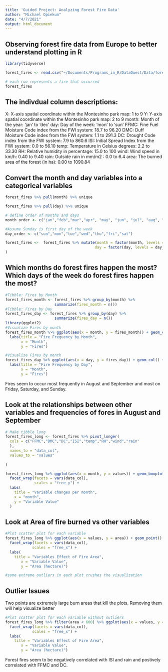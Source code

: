 ```yaml
---
title: 'Guided Project: Analyzing Forest Fire Data'
author: "Michael Opiekun"
date: "4/7/2021"
output: html_document
---
```

## Observing forest fire data from Europe to better understand plotting in R

```r
library(tidyverse)

forest_fires <- read.csv("~/Documents/Programs_in_R/DataQuest/Data/forestfires.csv")

# each row represents a fire that occurred
forest_fires
```
## The indivdual column descriptions:
X: X-axis spatial coordinate within the Montesinho park map: 1 to 9
Y: Y-axis spatial coordinate within the Montesinho park map: 2 to 9
month: Month of the year: 'jan' to 'dec'
day: Day of the week: 'mon' to 'sun'
FFMC: Fine Fuel Moisture Code index from the FWI system: 18.7 to 96.20
DMC: Duff Moisture Code index from the FWI system: 1.1 to 291.3
DC: Drought Code index from the FWI system: 7.9 to 860.6
ISI: Initial Spread Index from the FWI system: 0.0 to 56.10
temp: Temperature in Celsius degrees: 2.2 to 33.30
RH: Relative humidity in percentage: 15.0 to 100
wind: Wind speed in km/h: 0.40 to 9.40
rain: Outside rain in mm/m2 : 0.0 to 6.4
area: The burned area of the forest (in ha): 0.00 to 1090.84

## Convert the month and day variables into a categorical variables

```r
forest_fires %>% pull(month) %>% unique

forest_fires %>% pull(day) %>% unique

# define order of months and days
month_order <- c("jan","feb","mar","apr", "may", "jun", "jul", "aug", "sep", "oct", "nov", "dec")

#Assume Sunday is first day of the week
day_order <- c("sun","mon","tue","wed","thu","fri","sat")

forest_fires <-  forest_fires %>% mutate(month = factor(month, levels = month_order),
                                        day = factor(day, levels = day_order)
)

```


## Which months do forest fires happen the most? Which days of the week do forest fires happen the most?

```r
#Tibble: Fires by Month
forest_fires_month <- forest_fires %>% group_by(month) %>% 
                      summarize(fires_month = n())
#Tibble: Fires by Day
forest_fires_day <- forest_fires %>% group_by(day) %>% 
                      summarize(fires_day = n())
library(ggplot2)
#Visualize Fires by month
forest_fires_month %>% ggplot(aes(x = month, y = fires_month)) + geom_col() +
  labs(title = "Fire Frequency by Month",
       x = "Month",
       y = "Fires")

#Visualize Fires by month
forest_fires_day %>% ggplot(aes(x = day, y = fires_day)) + geom_col() +
  labs(title = "Fire Frequency by Day",
       x = "Month",
       y = "Fires")

```

Fires seem to occur most frequently in August and September and most on Friday, Saturday, and Sunday.

## Look at the relationships between other variables and frequencies of fores in August and September

```r

# Make tibble long
forest_fires_long <- forest_fires %>% pivot_longer(
  cols = c("FFMC","DMC","DC","ISI","temp","RH","wind","rain"
  ),
  names_to = "data_col",
  values_to = "values"
  
)

forest_fires_long %>% ggplot(aes(x = month, y = values)) + geom_boxplot() +
  facet_wrap(facets = vars(data_col),
             scales = "free_y") +
  labs(
    title = "Variable changes per month",
    x = "month",
    y = "Variable Value"
  )

```

## Look at Area of fire burned vs other variables

```r

#Plot scatter plot for each variable
forest_fires_long %>% ggplot(aes(x = values, y = area)) + geom_point() +
  facet_wrap(facets = vars(data_col),
            scales = "free_x") +
  labs(
    title = "Variables Effect of Fire Area",
       x = "Variable Value",
       y = "Area (hectare)")

#some extreme outliers in each plot crushes the visualization

```

## Outlier Issues

Two points are extremely large burn areas that kill the plots. Removing them will help visualize better

```r

#Plot scatter plot for each variable without outliers
forest_fires_long %>% filter(area < 600) %>% ggplot(aes(x = values, y = area)) + geom_point() +
  facet_wrap(facets = vars(data_col),
            scales = "free_x") +
  labs(
    title = "Variables Effect of Fire Area",
       x = "Variable Value",
       y = "Area (hectare)")

```
Forest fires seem to be negatively correlated with ISI and rain and postively correlated with FFMC and DC.